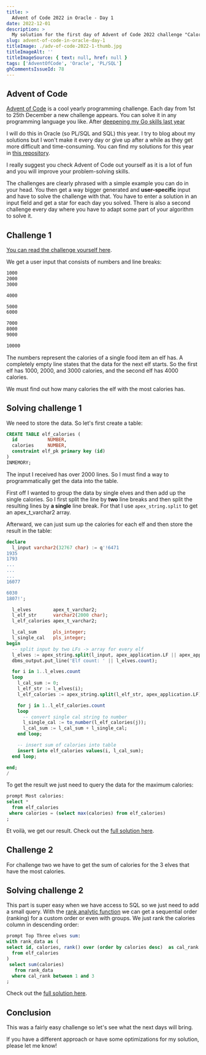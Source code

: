 ```yaml
---
title: >
  Advent of Code 2022 in Oracle - Day 1
date: 2022-12-01
description: >
  My solution for the first day of Advent of Code 2022 challenge "Calorie Counting" with Oracle.
slug: advent-of-code-in-oracle-day-1
titleImage: ./adv-of-code-2022-1-thumb.jpg
titleImageAlt: ''
titleImageSource: { text: null, href: null }
tags: ['AdventOfCode', 'Oracle', 'PL/SQL']
ghCommentsIssueId: 78
---
```


## Advent of Code

[Advent of Code](https://adventofcode.com/) is a cool yearly programming challenge.
Each day from 1st to 25th December a new challenge appears.
You can solve it in any programming language you like.
After [deepening my Go skills last year](https://github.com/phartenfeller/advent-of-code-2021)

I will do this in Oracle (so PL/SQL and SQL) this year.
I try to blog about my solutions but I won't make it every day or give up after a while as they get more difficult and time-consuming.
You can find my solutions for this year in [this repository](https://github.com/phartenfeller/advent-of-code-2022).

I really suggest you check Advent of Code out yourself as it is a lot of fun and you will improve your problem-solving skills.

The challenges are clearly phrased with a simple example you can do in your head.
You then get a way bigger generated and **user-specific** input and have to solve the challenge with that.
You have to enter a solution in an input field and get a star for each day you solved.
There is also a second challenge every day where you have to adapt some part of your algorithm to solve it.

## Challenge 1

[You can read the challenge yourself here](https://adventofcode.com/2022/day/1).

We get a user input that consists of numbers and line breaks:

```txt
1000
2000
3000

4000

5000
6000

7000
8000
9000

10000
```

The numbers represent the calories of a single food item an elf has.
A completely empty line states that the data for the next elf starts.
So the first elf has 1000, 2000, and 3000 calories, and the second elf has 4000 calories.

We must find out how many calories the elf with the most calories has.

## Solving challenge 1

We need to store the data.
So let's first create a table:

```sql
CREATE TABLE elf_calories (
  id           NUMBER,
  calories     NUMBER,
  constraint elf_pk primary key (id)
)
INMEMORY;
```

The input I received has over 2000 lines. So I must find a way to programmatically get the data into the table.

First off I wanted to group the data by single elves and then add up the single calories.
So I first split the line by **two** line breaks and then split the resulting lines by **a single** line break.
For that I use `apex_string.split` to get an <Link to="/blog/ode-to-apex-t-varchar2">apex_t_varchar2 array</Link>.

Afterward, we can just sum up the calories for each elf and then store the result in the table:

```sql
declare
  l_input varchar2(32767 char) := q'!6471
1935
1793
...
...
...
16077

6030
1807!';

  l_elves        apex_t_varchar2;
  l_elf_str      varchar2(2000 char);
  l_elf_calories apex_t_varchar2;

  l_cal_sum      pls_integer;
  l_single_cal   pls_integer;
begin
  -- split input by two LFs -> array for every elf
  l_elves := apex_string.split(l_input, apex_application.LF || apex_application.LF );
  dbms_output.put_line('Elf count: ' || l_elves.count);

  for i in 1..l_elves.count
  loop
    l_cal_sum := 0;
    l_elf_str := l_elves(i);
    l_elf_calories := apex_string.split(l_elf_str, apex_application.LF);

    for j in 1..l_elf_calories.count
    loop
      -- convert single cal string to number
      l_single_cal := to_number(l_elf_calories(j));
      l_cal_sum := l_cal_sum + l_single_cal;
    end loop;

    -- insert sum of calories into table
    insert into elf_calories values(i, l_cal_sum);
  end loop;

end;
/
```

To get the result we just need to query the data for the maximum calories:

```sql
prompt Most calories:
select *
  from elf_calories
 where calories = (select max(calories) from elf_calories)
;

```

Et voilà, we get our result. Check out the [full solution here](https://github.com/phartenfeller/advent-of-code-2022/blob/main/src/01/1.sql).

## Challenge 2

For challenge two we have to get the sum of calories for the 3 elves that have the most calories.

## Solving challenge 2

This part is super easy when we have access to SQL so we just need to add a small query. With the [rank analytic function](https://oracle-base.com/articles/misc/rank-dense-rank-first-last-analytic-functions#rank) we can get a sequential order (ranking) for a custom order or even with groups. We just rank the calories column in descending order:

```sql
prompt Top Three elves sum:
with rank_data as (
select id, calories, rank() over (order by calories desc)  as cal_rank
  from elf_calories
)
 select sum(calories)
   from rank_data
  where cal_rank between 1 and 3
;
```

Check out the [full solution here](https://github.com/phartenfeller/advent-of-code-2022/blob/main/src/01/2.sql).

## Conclusion

This was a fairly easy challenge so let's see what the next days will bring.

If you have a different approach or have some optimizations for my solution, please let me know!
